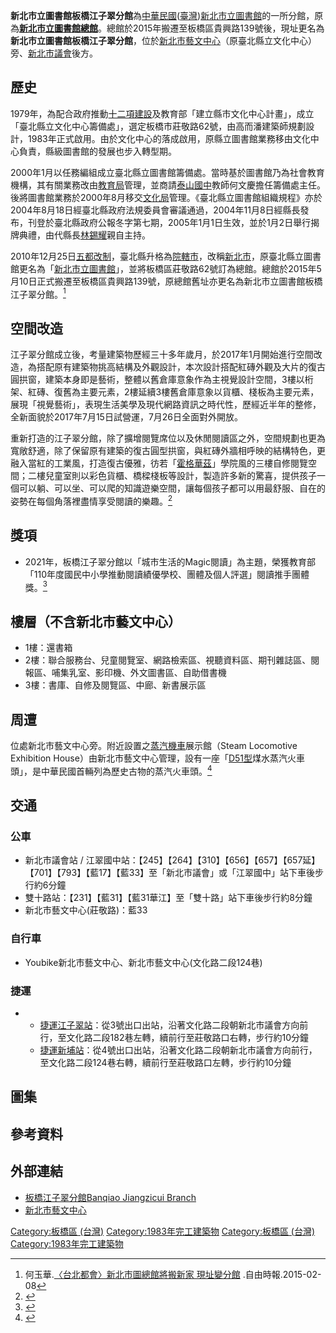 {{Infobox library
| 名字     = 新北市立圖書館江子翠分館
| 英文名   = New Taipei City Library<br/> Banqiao Jiangzicui Branch
| 標誌     = 
| 圖像     = 
| 圖像大小 =
| 圖像說明 = 
| 國家     = {{ROC}}
| 類型     = [[公共圖書館|公共圖書館]]
| 範圍     = 
| 建造時間 = 1983年
| 建築師   = 
| 廢除時間 = 
| 地址     = [[新北市|新北市]][[板橋區_(台灣)|板橋區]]莊敬路62號
| 服務地方 = 
| 坐標     = 
| 隸屬於   = [[新北市立圖書館|新北市立圖書館]]
| 分館     = 
| 藏品     = 
| 規模     = 
| 法定送存 = 
| 借閱憑證 =
| 年流通量 = 
| 服務人群 = 
| 註冊用戶 = 
| 經費     = 
| 館長     = 
| 員工人數 = 
| 所屬組織 = 
| 資金來源 = 
| 開放時間 =週二至週六8:30-21:00、週日至週一8:30-17:00（固定休館日期：每月最後一個週四、國定假日） 
| 網站 = https://info.library.ntpc.gov.tw/branch/opencms/branch/9066dd52-6aa4-11e6-b683-d9bee69fc8a0/
| 館藏查詢 = 
| 電話號碼 = +886 2 2253-4412
| 傳真號碼 = 
| 電郵地址 = 
}}

'''新北市立圖書館板橋江子翠分館'''為[[中華民國|中華民國]]([[臺灣|臺灣]])[[新北市立圖書館|新北市立圖書館]]的一所分館，原為'''[[新北市立圖書館總館|新北市立圖書館總館]]'''。總館於2015年搬遷至板橋區貴興路139號後，現址更名為'''新北市立圖書館板橋江子翠分館'''，位於[[新北市藝文中心|新北市藝文中心]]（原臺北縣立文化中心）旁、[[新北市議會|新北市議會]]後方。

== 歷史 ==
1979年，為配合政府推動[[十二項建設|十二項建設]]及教育部「建立縣市文化中心計畫」，成立「臺北縣立文化中心籌備處」，選定板橋市莊敬路62號，由高而潘建築師規劃設計，1983年正式啟用。由於文化中心的落成啟用，原縣立圖書館業務移由文化中心負責，縣級圖書館的發展也步入轉型期。

2000年1月以任務編組成立臺北縣立圖書館籌備處。當時基於圖書館乃為社會教育機構，其有關業務改由[[新北市政府教育局|教育局]]管理，並商請[[泰山國中|泰山國中]]教師何文慶擔任籌備處主任。後將圖書館業務於2000年8月移交[[新北市政府文化局|文化局]]管理。《臺北縣立圖書館組織規程》亦於2004年8月18日經臺北縣政府法規委員會審議通過，2004年11月8日經縣長發布，刊登於臺北縣政府公報冬字第七期，2005年1月1日生效，並於1月2日舉行揭牌典禮，由代縣長[[林錫耀|林錫耀]]親自主持。

2010年12月25日[[五都改制|五都改制]]，臺北縣升格為[[院轄市|院轄市]]，改稱[[新北市|新北市]]，原臺北縣立圖書館更名為「[[新北市立圖書館|新北市立圖書館]]」，並將板橋區莊敬路62號訂為總館。總館於2015年5月10日正式搬遷至板橋區貴興路139號，原總館舊址亦更名為新北市立圖書館板橋江子翠分館。<ref>何玉華.[http://news.ltn.com.tw/news/local/paper/854318 〈台北都會〉新北市圖總館將搬新家 現址變分館] {{Wayback|url=http://news.ltn.com.tw/news/local/paper/854318 |date=20190524025818 }}.自由時報.2015-02-08</ref>

== 空間改造 ==
江子翠分館成立後，考量建築物歷經三十多年歲月，於2017年1月開始進行空間改造，為搭配原有建築物挑高結構及外觀設計，本次設計搭配紅磚外觀及大片的復古圓拱窗，建築本身即是藝術，整體以舊倉庫意象作為主視覺設計空間，3樓以桁架、紅磚、復舊為主要元素，2樓延續3樓舊倉庫意象以貨櫃、棧板為主要元素，展現「視覺藝術」，表現生活美學及現代網路資訊之時代性，歷經近半年的整修，全新面貌於2017年7月15日試營運，7月26日全面對外開放。

重新打造的江子翠分館，除了擴增閱覽席位以及休閒閱讀區之外，空間規劃也更為寬敞舒適，除了保留原有建築的復古圓型拱窗，與紅磚外牆相呼映的結構特色，更融入當紅的工業風，打造復古優雅，彷若「[[霍格華茲魔法與巫術學院|霍格華茲]]」學院風的三樓自修閱覽空間；二樓兒童室則以彩色貨櫃、橋樑棧板等設計，製造許多新的驚喜，提供孩子一個可以躺、可以坐、可以爬的知識遊樂空間，讓每個孩子都可以用最舒服、自在的姿勢在每個角落裡盡情享受閱讀的樂趣。<ref>{{Cite news|url=https://www.ntpc.gov.tw/ch/home.jsp?id=e8ca970cde5c00e1&dataserno=465bfcfe6ab86844150eba15da58332c|title=大手牽小手，祖孫攜手趣上學 板橋江子翠分館歡慶祖父母節|author=新北市立圖書館|date=2017-08-23}}</ref>

== 獎項 ==
* 2021年，板橋江子翠分館以「城市生活的Magic閱讀」為主題，榮獲教育部「110年度國民中小學推動閱讀績優學校、團體及個人評選」閱讀推手團體獎。<ref>{{Cite web|title=新北市立圖書館板橋江子翠分館、青少年圖書館榮獲教育部「110年度國民中小學推動閱讀績優學校、團體及個人評選」閱讀推手團體獎|url=https://search.tphcc.gov.tw/MainPortal/htmlcnt/aafb33f5905c4e418d481ad2ff3ebed6|author=新北市立圖書館|date=2021-06-14|access-date=2021-10-27|archive-date=2021-10-27|archive-url=https://web.archive.org/web/20211027032902/https://search.tphcc.gov.tw/MainPortal/htmlcnt/aafb33f5905c4e418d481ad2ff3ebed6|dead-url=no}}</ref>

== 樓層（不含新北市藝文中心） ==
*1樓：還書箱
*2樓：聯合服務台、兒童閱覽室、網路檢索區、視聽資料區、期刊雜誌區、閱報區、哺集乳室、影印機、外文圖書區、自助借書機
*3樓：書庫、自修及閱覽區、中廊、新書展示區

==周遭==
位處新北市藝文中心旁。附近設置之[[蒸汽機車|蒸汽機車]]展示館（Steam Locomotive Exhibition House）由新北市藝文中心管理，設有一座「[[D51型|D51型]]煤水蒸汽火車頭」，是中華民國首輛列為歷史古物的蒸汽火車頭。<ref>{{Cite web|title=蒸汽火車頭預約導覽|url=https://www.artcenter.ntpc.gov.tw/xmdoc/cont?xsmsid=0G269631036934797795|author=新北市藝文中心|access-date=2021-10-27|archive-date=2021-10-28|archive-url=https://web.archive.org/web/20211028200106/https://www.artcenter.ntpc.gov.tw/xmdoc/cont?xsmsid=0G269631036934797795|dead-url=no}}</ref>

==交通==
===公車===
*新北市議會站 / 江翠國中站：【245】【264】【310】【656】【657】【657延】【701】【793】【藍17】【藍33】至「新北市議會」或「江翠國中」站下車後步行約6分鐘
*雙十路站：【231】【藍31】【藍31華江】至「雙十路」站下車後步行約8分鐘
*新北市藝文中心(莊敬路)：藍33

===自行車===
*Youbike新北市藝文中心、新北市藝文中心(文化路二段124巷)

===捷運===
*{{板南線}}
** [[江子翠站|捷運江子翠站]]：從3號出口出站，沿著文化路二段朝新北市議會方向前行，至文化路二段182巷左轉，續前行至莊敬路口右轉，步行約10分鐘
** [[新埔站_(新北市)|捷運新埔站]]：從4號出口出站，沿著文化路二段朝新北市議會方向前行，至文化路二段124巷右轉，續前行至莊敬路口左轉，步行約10分鐘

== 圖集 ==
{{Gallery
|File:黃龜理紀念館.jpg|一樓，藝文展覽廳使用。
|File:DT675.jpg|蒸汽機車展示館，位於新北市江翠分館後門。
|File:新北市江翠分館-二樓.jpg|二樓。
|File:新北市江翠分館-書庫區.jpg|三樓書庫區。
|File:新北市江翠分館-三樓自修區.jpg|三樓自修區。
|File:新北市江翠分館-一樓自修室.jpg|一樓自修室。
|File:新北市江子翠演藝廳.jpg|新北市江子翠演藝廳，原板橋文藝中心。
|File:新北市江翠分館-蒸汽機車展示館.jpg|蒸汽機車展示館近照。
|File:Steam Locomotive Exhibition House.jpg|蒸汽機車展示館。
|File:新北市江翠分館-下貨區.jpg|分館後門。
}}

== 參考資料 ==
{{reflist}}

== 外部連結 ==
{{Commonscat|New Taipei City Library Jiangzicui Branch}}
*[https://info.library.ntpc.gov.tw/branch/opencms/branch/9066dd52-6aa4-11e6-b683-d9bee69fc8a0/ 板橋江子翠分館Banqiao Jiangzicui Branch] {{Wayback|url=https://info.library.ntpc.gov.tw/branch/opencms/branch/9066dd52-6aa4-11e6-b683-d9bee69fc8a0/ |date=20211027032902 }}
*[https://www.artcenter.ntpc.gov.tw/ 新北市藝文中心] {{Wayback|url=https://www.artcenter.ntpc.gov.tw/ |date=20211027032920 }}
[[Category:板橋區_(台灣)|Category:板橋區 (台灣)]]
[[Category:1983年完工建築物|Category:1983年完工建築物]]
{{新北市立圖書館}}
[[Category:板橋區_(台灣)|Category:板橋區 (台灣)]]
[[Category:1983年完工建築物|Category:1983年完工建築物]]